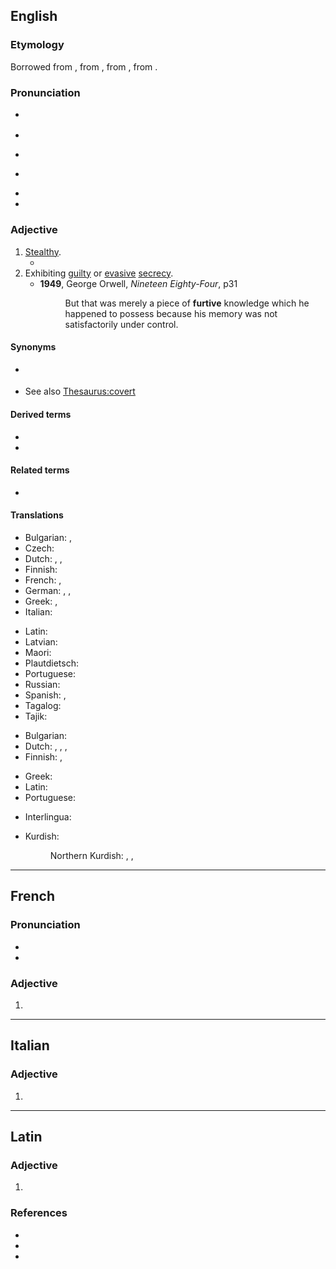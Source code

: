 ==English==

===Etymology===
{{root|en|ine-pro|*bʰer-}}
Borrowed from {{bor|en|fr|furtif|t=stealthy}}, from {{der|en|la|fūrtīvus|t=stolen}}, from {{m|la|fūrtum|t=theft}}, from {{m|la|fūr|t=thief}}.

===Pronunciation===
* {{a|UK}} {{IPA|en|/ˈfɜːtɪv/}}
* {{audio|en|en-uk-Furtive.ogg|Audio (UK)}}
* {{a|AusE}} {{IPA|en|[ˈfɜːɾɪv]}}
* {{a|US}} {{IPA|en|[ˈfɝ.ɽɪv]}}
* {{audio|en|en-us-furtive.ogg|Audio (US)}}
* {{rhymes|en|ɜːtɪv|s=2}}

===Adjective===
{{en-adj}}

# [[stealthy|Stealthy]].
#* {{quote-book|1=en|year=1967|author=J. A. Baker |title=The Peregrine|page=41|text=Gluttonous, hoarding jay; he should have hedge-hopped and lurched from tree to tree in his usual '''furtive''' manner.}}
# Exhibiting [[guilty]] or [[evasive]] [[secrecy]].
#* '''1949''', George Orwell, ''Nineteen Eighty-Four'', p31
#*: But that was merely a piece of '''furtive''' knowledge which he happened to possess because his memory was not satisfactorily under control.

====Synonyms====
* {{sense|stealthy}} {{l|en|surreptitious}}
* See also [[Thesaurus:covert]]

====Derived terms====
* {{l|en|furtively}}
* {{l|en|furtiveness}}

====Related terms====
* {{l|en|ferret}}

====Translations====
{{trans-top|stealthy}}
* Bulgarian: {{t+|bg|скрит}}, {{t+|bg|прикрит}}
* Czech: {{t|cs|kradmý}}
* Dutch: {{t+|nl|heimelijk}}, {{t+|nl|steels}}, {{t|nl|furtief}}
* Finnish: {{t+|fi|vaivihkainen}}
* French: {{t+|fr|furtif}}, {{t+|fr|subreptice}}
* German: {{t+|de|heimlich}}, {{t+|de|geheim}}, {{t+|de|tarnen|alt=Tarn-}}
* Greek: {{t+|el|λαθραίος|m}}, {{t+|el|κρυφός|m}}
* Italian: {{t+|it|furtivo}}
{{trans-mid}}
* Latin: {{t|la|furtīvus}}
* Latvian: {{t|lv|zaglīgs}}
* Maori: {{t|mi|whakamokeke}}
* Plautdietsch: {{t|pdt|heemlich}}
* Portuguese: {{t+|pt|furtivo}}
* Russian: {{t+|ru|скры́тный}}
* Spanish: {{t+|es|furtivo}}, {{t+|es|sigiloso}}
* Tagalog: {{t|tl|alimis}}
* Tajik: {{t+|tg|ноаён}}
{{trans-bottom}}

{{trans-top|exhibiting guilty or evasive secrecy}}
* Bulgarian: {{t+|bg|потаен}}
* Dutch: {{t+|nl|heimelijk}}, {{t+|nl|diefachtig}}, {{t+|nl|steels}}, {{t|nl|furtief}}
* Finnish: {{t+|fi|vaivihkainen}}, {{t+|fi|petollinen}}
{{trans-mid}}
* Greek: {{t+|el|φευγαλέος|m}}
* Latin: {{t|la|furtīvus}}
* Portuguese: {{t+|pt|furtivo}}
{{trans-bottom}}

{{checktrans-top}}
* Interlingua: {{t-check|ia|furtive}}
{{trans-mid}}
* Kurdish:
*: Northern Kurdish: {{t+check|kmr|dizîkî}}, {{t+check|kmr|nehînî}}, {{t+check|kmr|razberî}}
{{trans-bottom}}

----

==French==

===Pronunciation===
* {{fr-IPA}}
* {{audio|fr|LL-Q150 (fra)-Poslovitch-furtive.wav|Audio}}

===Adjective===
{{head|fr|adjective form}}

# {{feminine singular of|fr|furtif}}

----

==Italian==

===Adjective===
{{it-adj-form|f-p}}

# {{adj form of|it|furtivo||f|p}}

----

==Latin==

===Adjective===
{{la-adj-form|fūrtīve}}

# {{inflection of|la|fūrtīvus||m|voc|s}}

===References===
* {{R:L&S}}
* {{R:Elementary Lewis}}
* {{R:Gaffiot}}